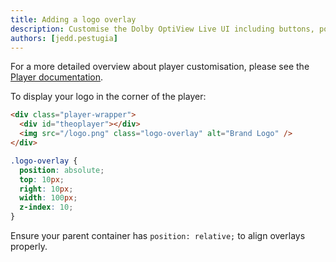 ```yaml
---
title: Adding a logo overlay
description: Customise the Dolby OptiView Live UI including buttons, poster image, logo overlays, and stream messaging.
authors: [jedd.pestugia]
---
```


For a more detailed overview about player customisation, please see the [Player documentation](/theoplayer/getting-started/sdks/web/getting-started/).

To display your logo in the corner of the player:

```html
<div class="player-wrapper">
  <div id="theoplayer"></div>
  <img src="/logo.png" class="logo-overlay" alt="Brand Logo" />
</div>
```

```css
.logo-overlay {
  position: absolute;
  top: 10px;
  right: 10px;
  width: 100px;
  z-index: 10;
}
```

Ensure your parent container has `position: relative;` to align overlays properly.
